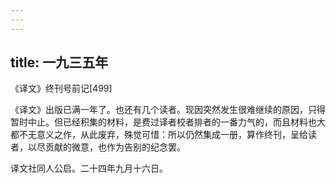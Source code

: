 ```yaml
---
---
---
```

title: 一九三五年
---




《译文》终刊号前记[499]


《译文》出版已满一年了。也还有几个读者。现因突然发生很难继续的原因，只得暂时中止。但已经积集的材料，是费过译者校者排者的一番力气的，而且材料也大都不无意义之作，从此废弃，殊觉可惜：所以仍然集成一册，算作终刊，呈给读者，以尽贡献的微意，也作为告别的纪念罢。

译文社同人公启。二十四年九月十六日。